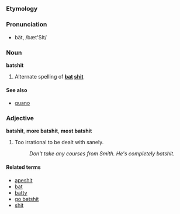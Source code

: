 =={{en}}==

===Etymology===

===Pronunciation===
*bät, /bæt'SIt/

===Noun===
'''batshit'''

# Alternate spelling of '''[[bat]] [[shit]]'''

====See also====
*[[guano]]

===Adjective===
'''batshit''', '''more batshit''', '''most batshit'''

# {{slang}} Too irrational to be dealt with sanely.
#: ''Don't take any courses from Smith.  He's completely batshit.''

====Related terms====
*[[apeshit]]
*[[bat]]
*[[batty]]
*[[go batshit]]
*[[shit]]